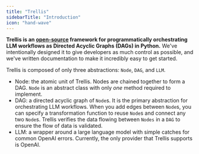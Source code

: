 ```yaml
---
title: "Trellis"
sidebarTitle: "Introduction"
icon: "hand-wave"
---
```


**Trellis is an [open-source](https://github.com/interlocklabs/exp-4.1.0-trellis) framework for programmatically
orchestrating LLM workflows as Directed Acyclic Graphs (DAGs) in Python.** We've intentionally designed it to give 
developers as much control as possible, and we've written documentation to make it incredibly easy to 
get started.

Trellis is composed of only three abstractions: `Node`, `DAG`, and `LLM`.
- Node: the atomic unit of Trellis. Nodes are chained together to form a DAG. 
  `Node` is an abstract class with only *one* method required to implement.
- DAG: a directed acyclic graph of `Node`s. It is the primary abstraction for orchestrating LLM workflows. When you 
  add edges between `Node`s, you can specify a transformation function to reuse `Node`s and connect any two `Node`s.
  Trellis verifies the data flowing between `Nodes` in a `DAG` to ensure the flow of data is validated. 
- LLM: a wrapper around a large language model with simple catches for common OpenAI errors. Currently, the only provider
  that Trellis supports is OpenAI.
